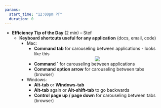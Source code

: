 ```yaml
---
params: 
  start_time: "12:00pm PT"
  duration: 0
---
```


- **Efficiency Tip of the Day ** (2 min) – Stef
  - **Keyboard shortcuts useful for any application** (docs, email, code)
    - Mac:
        - **Command tab** for carouseling between applications - looks like this
        <center>![](carousel-applications.jpg)</center>
        - **Command `**  for carouseling between applications
        - **Command option arrow** for carouseling between tabs (browser)
    - Windows:
        - **Alt-tab** or **Windows-tab**
        - **Alt-tab** again or **Alt-shift-tab** to go backwards
        - **Control page up / page down** for carouseling between tabs (browser)
